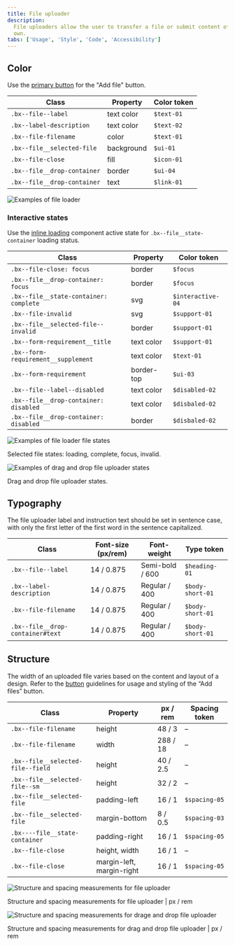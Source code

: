 ```yaml
---
title: File uploader
description:
  File uploaders allow the user to transfer a file or submit content of their
  own.
tabs: ['Usage', 'Style', 'Code', 'Accessibility']
---
```


## Color

Use the [primary button](/components/button/style#primary-button) for the "Add
file" button.

| Class                       | Property   | Color token |
| --------------------------- | ---------- | ----------- |
| `.bx--file--label`          | text color | `$text-01`  |
| `.bx--label-description`    | text color | `$text-02`  |
| `.bx--file-filename`        | color      | `$text-01`  |
| `.bx--file__selected-file`  | background | `$ui-01`    |
| `.bx--file-close`           | fill       | `$icon-01`  |
| `.bx--file__drop-container` | border     | `$ui-04`    |
| `.bx--file__drop-container` | text       | `$link-01`  |

<Row>
<Column colLg={8}>

![Examples of file loader](images/file-uploader-style-1.png)

</Column>
</Row>

### Interactive states

Use the [inline loading](/components/inline-loading/style#colors) component
active state for `.bx--file__state-container` loading status.

| Class                                  | Property   | Color token       |
| -------------------------------------- | ---------- | ----------------- |
| `.bx--file-close: focus`               | border     | `$focus`          |
| `.bx--file__drop-container: focus`     | border     | `$focus`          |
| `.bx--file__state-container: complete` | svg        | `$interactive-04` |
| `.bx--file-invalid`                    | svg        | `$support-01`     |
| `.bx--file__selected-file--invalid`    | border     | `$support-01`     |
| `.bx--form-requirement__title`         | text color | `$support-01`     |
| `.bx--form-requirement__supplement`    | text color | `$text-01`        |
| `.bx--form-requirement`                | border-top | `$ui-03`          |
| `.bx--file--label--disabled`           | text color | `$disabled-02`    |
| `.bx--file__drop-container: disabled`  | text color | `$disbaled-02`    |
| `.bx--file__drop-container: disabled`  | border     | `$disbaled-02`    |

<Row>
<Column colLg={8}>

![Examples of file loader file states](images/file-uploader-style-2.png)

</Column>
</Row>

<Caption>Selected file states: loading, complete, focus, invalid.</Caption>

<Row>
<Column colLg={8}>

![Examples of drag and drop file uploader states](images/file-uploader-style-3.png)

</Column>
</Row>

<Caption>Drag and drop file uploader states.</Caption>

## Typography

The file uploader label and instruction text should be set in sentence case,
with only the first letter of the first word in the sentence capitalized.

| Class                            | Font-size (px/rem) | Font-weight     | Type token       |
| -------------------------------- | ------------------ | --------------- | ---------------- |
| `.bx--file--label`               | 14 / 0.875         | Semi-bold / 600 | `$heading-01`    |
| `.bx--label-description`         | 14 / 0.875         | Regular / 400   | `$body-short-01` |
| `.bx--file-filename`             | 14 / 0.875         | Regular / 400   | `$body-short-01` |
| `.bx--file__drop-container#text` | 14 / 0.875         | Regular / 400   | `$body-short-01` |

## Structure

The width of an uploaded file varies based on the content and layout of a
design. Refer to the [button](/components/button/usage) guidelines for usage and
styling of the “Add files” button.

| Class                             | Property                  | px / rem | Spacing token |
| --------------------------------- | ------------------------- | -------- | ------------- |
| `.bx--file-filename`              | height                    | 48 / 3   | –             |
| `.bx--file-filename`              | width                     | 288 / 18 | –             |
| `.bx--file__selected-file--field` | height                    | 40 / 2.5 | –             |
| `.bx--file__selected-file--sm`    | height                    | 32 / 2   | –             |
| `.bx--file__selected-file`        | padding-left              | 16 / 1   | `$spacing-05` |
| `.bx--file__selected-file`        | margin-bottom             | 8 / 0.5  | `$spacing-03` |
| `.bx----file__state-container`    | padding-right             | 16 / 1   | `$spacing-05` |
| `.bx--file-close`                 | height, width             | 16 / 1   | –             |
| `.bx--file-close`                 | margin-left, margin-right | 16 / 1   | `$spacing-05` |

<div className="image--fixed">

![Structure and spacing measurements for file uploader](images/file-uploader-style-4.png)

</div>

<Caption>
  Structure and spacing measurements for file uploader | px / rem
</Caption>

<div className="image--fixed">

![Structure and spacing measurements for drage and drop file uploader](images/file-uploader-style-5.png)

</div>

<Caption>
  Structure and spacing measurements for drag and drop file uploader | px / rem
</Caption>
